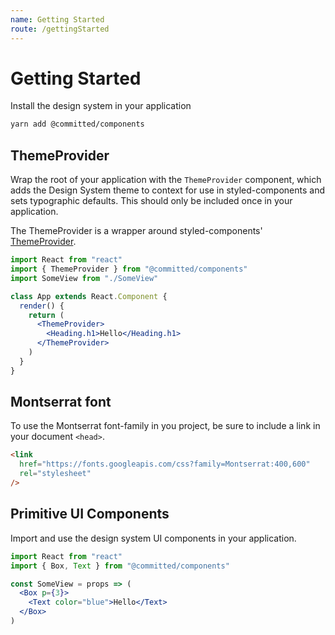 ```yaml
---
name: Getting Started
route: /gettingStarted
---
```


# Getting Started

Install the design system in your application

```sh
yarn add @committed/components
```

## ThemeProvider

Wrap the root of your application with the `ThemeProvider` component,
which adds the Design System theme to context for use in styled-components
and sets typographic defaults.
This should only be included once in your application.

The ThemeProvider is a wrapper around styled-components' [ThemeProvider][sc-theme].

[sc-theme]: https://www.styled-components.com/docs/advanced#theming

```jsx
import React from "react"
import { ThemeProvider } from "@committed/components"
import SomeView from "./SomeView"

class App extends React.Component {
  render() {
    return (
      <ThemeProvider>
        <Heading.h1>Hello</Heading.h1>
      </ThemeProvider>
    )
  }
}
```

## Montserrat font

To use the Montserrat font-family in you project, be sure to include a link in your document `<head>`.

```html
<link
  href="https://fonts.googleapis.com/css?family=Montserrat:400,600"
  rel="stylesheet"
/>
```

## Primitive UI Components

Import and use the design system UI components in your application.

```jsx
import React from "react"
import { Box, Text } from "@committed/components"

const SomeView = props => (
  <Box p={3}>
    <Text color="blue">Hello</Text>
  </Box>
)
```
